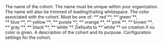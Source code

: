 <ParamField body="name" type="string" required>
  The name of the cohort. The name must be unique within your organization. The name will also be trimmed of leading/trailing whitespace.
</ParamField>

<ParamField body="color" type="string">
  The color associated with the cohort. Must be one of: **`red`**, **`green`**, **`blue`**, **`yellow`**, **`purple`**, **`orange`**, **`pink`**, **`brown`**, **`gray`**, **`black`**, **`white`**. Defaults to **`white`** on creation if no color is given.
</ParamField>

<ParamField body="description" type="string" optional>
  A description of the cohort and its purpose.
</ParamField>

<ParamField body="settings" type="object" optional>
  Configuration settings for the cohort.
  <Expandable title="Settings properties">
    <Snippet file="cohort-settings.mdx" />
  </Expandable>
</ParamField>
